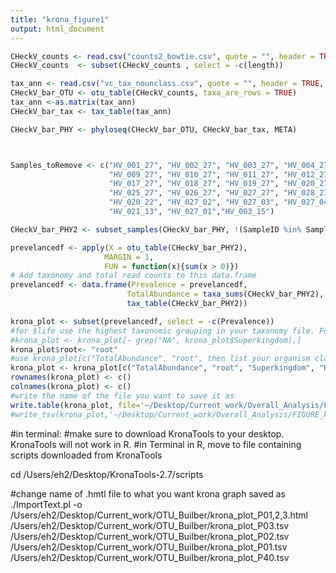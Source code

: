 ```yaml
---
title: "krona_figure1"
output: html_document
---
```


```r
CHeckV_counts <- read.csv("counts2_bowtie.csv", quote = "", header = TRUE, stringsAsFactors = FALSE, row.names = 1)
CHeckV_counts  <- subset(CHeckV_counts , select = -c(length))

tax_ann <- read.csv("vc_tax_nounclass.csv", quote = "", header = TRUE, stringsAsFactors = FALSE, row.names = 1)
CHeckV_bar_OTU <- otu_table(CHeckV_counts, taxa_are_rows = TRUE)
tax_ann <-as.matrix(tax_ann)
CHeckV_bar_tax <- tax_table(tax_ann)

CHeckV_bar_PHY <- phyloseq(CHeckV_bar_OTU, CHeckV_bar_tax, META)



Samples_toRemove <- c("HV_001_27", "HV_002_27", "HV_003_27", "HV_004_27", "HV_005_27", "HV_006_27", "HV_007_27", "HV_008_27",
                      "HV_009_27", "HV_010_27", "HV_011_27", "HV_012_27", "HV_013_27", "HV_014_27", "HV_015_27", "HV_016_27",
                      "HV_017_27", "HV_018_27", "HV_019_27", "HV_020_27", "HV_021_27", "HV_022_27", "HV_023_27", "HV_024_27",
                      "HV_025_27", "HV_026_27", "HV_027_27", "HV_028_27", "HV_029_27", "HV_030_27", "HV_015_20", "HV_015_21", 
                      "HV_020_22", "HV_027_02", "HV_027_03", "HV_027_04", "HV_027_05", "HV_027_06", "HV_027_07", "HV_020_10",
                      "HV_021_13", "HV_027_01","HV_003_15")

CHeckV_bar_PHY2 <- subset_samples(CHeckV_bar_PHY, !(SampleID %in% Samples_toRemove))
```

```r
prevelancedf <- apply(X = otu_table(CHeckV_bar_PHY2),
                     MARGIN = 1,
                     FUN = function(x){sum(x > 0)})
# Add taxonomy and total read counts to this data.frame
prevelancedf <- data.frame(Prevalence = prevelancedf,
                          TotalAbundance = taxa_sums(CHeckV_bar_PHY2),
                          tax_table(CHeckV_bar_PHY2))
```

```r
krona_plot <- subset(prevelancedf, select = -c(Prevalence))
#for $life use the highest taxonomic grouping in your taxonomy file. For me (viruses) it is life. For bacteria it is usually kingdom
#krona_plot <- krona_plot[- grep("NA", krona_plot$Superkingdom),]
krona_plot$root<- "root"
#use krona_plot[c("TotalAbundance", "root", then list your organism classification ranks (col headers of your taxonomy file)
krona_plot <- krona_plot[c("TotalAbundance", "root", "Superkingdom", "Realm", "Kingdom", "Phylum", "Class", "Order", "Family","Subfamily", "Genus", "Species")]
rownames(krona_plot) <- c()
colnames(krona_plot) <- c()
#write the name of the file you want to save it as
write.table(krona_plot, file='~/Desktop/Current_work/Overall_Analysis/FIGURE_krona_plot.tsv', col.names=F, row.names=F, sep = "\t",quote=F)
#write_tsv(krona_plot,'~/Desktop/Current_work/Overall_Analysis/FIGURE_krona_plot.tsv', append = FALSE, col_names = FALSE)
```


#in terminal:
#make sure to download KronaTools to your desktop. KronaTools will not work in R. 
#in Terminal in R, move to file containing scripts downloaded from KronaTools

cd /Users/eh2/Desktop/KronaTools-2.7/scripts

#change name of .hmtl file to what you want krona graph saved as 
./ImportText.pl -o /Users/eh2/Desktop/Current_work/OTU_Builber/krona_plot_P01,2,3.html /Users/eh2/Desktop/Current_work/OTU_Builber/krona_plot_P03.tsv /Users/eh2/Desktop/Current_work/OTU_Builber/krona_plot_P02.tsv /Users/eh2/Desktop/Current_work/OTU_Builber/krona_plot_P01.tsv /Users/eh2/Desktop/Current_work/OTU_Builber/krona_plot_P40.tsv